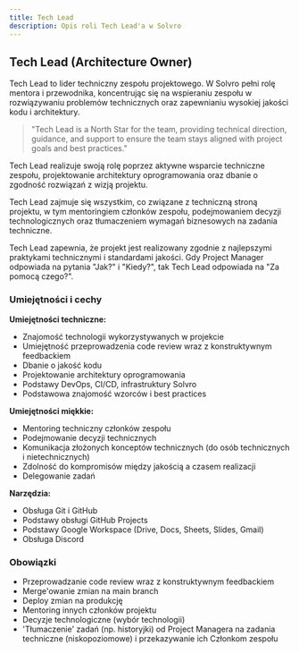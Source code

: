 ```yaml
---
title: Tech Lead
description: Opis roli Tech Lead'a w Solvro
---
```


## Tech Lead (Architecture Owner)

Tech Lead to lider techniczny zespołu projektowego. W Solvro pełni rolę mentora i przewodnika, koncentrując się na wspieraniu zespołu w rozwiązywaniu problemów technicznych oraz zapewnianiu wysokiej jakości kodu i architektury.

> "Tech Lead is a North Star for the team, providing technical direction, guidance, and support to ensure the team stays aligned with project goals and best practices."

Tech Lead realizuje swoją rolę poprzez aktywne wsparcie techniczne zespołu, projektowanie architektury oprogramowania oraz dbanie o zgodność rozwiązań z wizją projektu.

Tech Lead zajmuje się wszystkim, co związane z techniczną stroną projektu, w tym mentoringiem członków zespołu, podejmowaniem decyzji technologicznych oraz tłumaczeniem wymagań biznesowych na zadania techniczne.

Tech Lead zapewnia, że projekt jest realizowany zgodnie z najlepszymi praktykami technicznymi i standardami jakości. Gdy Project Manager odpowiada na pytania "Jak?" i "Kiedy?", tak Tech Lead odpowiada na "Za pomocą czego?".

### Umiejętności i cechy

**Umiejętności techniczne:**

- Znajomość technologii wykorzystywanych w projekcie
- Umiejętność przeprowadzenia code review wraz z konstruktywnym feedbackiem
- Dbanie o jakość kodu
- Projektowanie architektury oprogramowania
- Podstawy DevOps, CI/CD, infrastruktury Solvro
- Podstawowa znajomość wzorców i best practices

**Umiejętności miękkie:**

- Mentoring techniczny członków zespołu
- Podejmowanie decyzji technicznych
- Komunikacja złożonych konceptów technicznych (do osób technicznych i nietechnicznych)
- Zdolność do kompromisów między jakością a czasem realizacji
- Delegowanie zadań

**Narzędzia:**

- Obsługa Git i GitHub
- Podstawy obsługi GitHub Projects
- Podstawy Google Workspace (Drive, Docs, Sheets, Slides, Gmail)
- Obsługa Discord

### Obowiązki

- Przeprowadzanie code review wraz z konstruktywnym feedbackiem
- Merge'owanie zmian na main branch
- Deploy zmian na produkcję
- Mentoring innych członków projektu
- Decyzje technologiczne (wybór technologii)
- 'Tłumaczenie' zadań (np. historyjki) od Project Managera na zadania techniczne (niskopoziomowe) i przekazywanie ich Członkom zespołu
